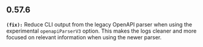 ## 0.57.6
**`(fix):`** Reduce CLI output from the legacy OpenAPI parser when using the experimental `openapiParserV3` option. This makes the logs cleaner and more focused on relevant information when using the newer parser.


